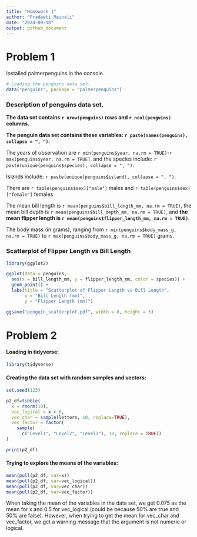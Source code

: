 ```yaml
---
title: "Homework 1"
author: "Pradeeti Mainali"
date: "2024-09-18"
output: github_document
---
```


# Problem 1

Installed palmerpenguins in the console.

```r
# Loading the penguins data set:
data("penguins", package = "palmerpenguins")
```

### Description of penguins data set.

**The data set contains `r nrow(penguins)` rows and `r ncol(penguins)` columns.**

**The penguin data set contains these variables: **
**`r paste(names(penguins), collapse = ", ")`.**

The years of observation are 
`r min(penguins$year, na.rm = TRUE)`-`r max(penguins$year, na.rm = TRUE)`.
and the species include: 
`r paste(unique(penguins$species), collapse = ", ")`.

Islands include: 
`r paste(unique(penguins$island), collapse = ", ")`.


There are `r table(penguins$sex)["male"]` males 
and `r table(penguins$sex)["female"]` females

The mean bill length is `r mean(penguins$bill_length_mm, na.rm = TRUE)`,
the mean bill depth is `r mean(penguins$bill_depth_mm, na.rm = TRUE)`,
and **the mean flipper length is `r mean(penguins$flipper_length_mm, na.rm = TRUE)`**.

The body mass (in grams), ranging from `r min(penguins$body_mass_g, na.rm = TRUE)` 
to `r max(penguins$body_mass_g, na.rm = TRUE)` grams.

### Scatterplot of Flipper Length vs Bill Length

```r
library(ggplot2)

ggplot(data = penguins, 
  aes(x = bill_length_mm, y = flipper_length_mm, color = species)) +
  geom_point() +
  labs(title = "Scatterplot of Flipper Length vs Bill Length",
       x = "Bill Length (mm)",
       y = "Flipper Length (mm)")

ggsave("penguin_scatterplot.pdf", width = 8, height = 5)
```

# Problem 2

#### Loading in tidyverse:

```r
library(tidyverse)
```

#### Creating the data set with random samples and vectors: 

```r
set.seed(123)

p2_df=tibble(
  x = rnorm(10),
  vec_logical = x > 0,
  vec_char = sample(letters, 10, replace=TRUE),
  vec_factor = factor(
    sample(
      c("Level1", "Level2", "Level3"), 10, replace = TRUE))
)

print(p2_df)
```

#### Trying to explore the means of the variables:

```r
mean(pull(p2_df, var=x))
mean(pull(p2_df, var=vec_logical))
mean(pull(p2_df, var=vec_char))
mean(pull(p2_df, var=vec_factor))
```

When taking the mean of the variables in the data set,
we get 0.075 as the mean for x and 0.5 for vec_logical 
(could be because 50% are true and 50% are false). 
However, when trying to get the mean for vec_char and vec_factor, 
we get a warning message that the argument is not numeric or logical.



